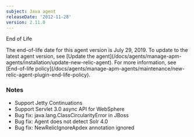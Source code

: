```yaml
---
subject: Java agent
releaseDate: '2012-11-28'
version: 2.11.0
---
```


End of Life

<Callout variant="important">
  The end-of-life date for this agent version is July 29, 2019. To update to the latest agent version, see [Update the agent](/docs/agents/manage-apm-agents/installation/update-new-relic-agent). For more information, see [End-of-life policy](/docs/agents/manage-apm-agents/maintenance/new-relic-agent-plugin-end-life-policy).
</Callout>

### Notes

* Support Jetty Continuations
* Support Servlet 3.0 async API for WebSphere
* Bug fix: java.lang.ClassCircularityError in JBoss
* Bug fix: Agent does not detect Solr 4.0
* Bug fix: NewRelicIgnoreApdex annotation ignored
